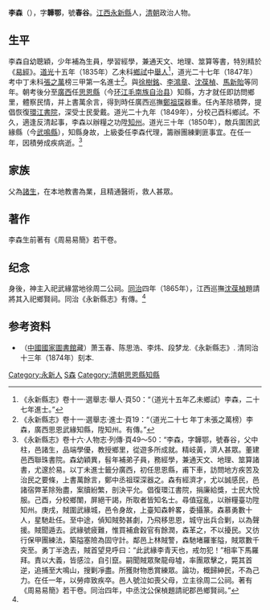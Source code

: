 '''李森'''（{{bd|？||1851年|catIdx=L李}}），字'''韡鄂'''，號'''春谷'''。[[江西|江西]][[永新縣|永新縣]]人，[[清朝|清朝]]政治人物。

==生平==
李森自幼聰穎，少年補為生員，學習經學，兼通天文、地理、筮算等書，特別精於《[[易經|易經]]》。[[道光|道光]]十五年（1835年）乙未科[[鄉試|鄉試]]中[[舉人|舉人]]<ref>《永新縣志》卷十一·選舉志·舉人·頁50：“（道光十五年乙未鄉試）李森，二十七年進士。”</ref>，道光二十七年（1847年）考中丁未科[[張之萬|張之萬]]榜三甲第一名進士<ref>《永新縣志》卷十一·選舉志·進士·頁19：“（道光二十七<!---原文誤作六--->年丁未張之萬榜）李森，廣西思恩武緣知縣，陞知州。有傳。”</ref>。與[[徐樹銘|徐樹銘]]、[[李鴻章|李鴻章]]、[[沈葆楨|沈葆楨]]、[[馬新貽|馬新貽]]等同年。朝考後分至[[廣西|廣西]]任[[思恩縣|思恩縣]]（今[[环江毛南族自治县|环江毛南族自治县]]）知縣，方才就任即訪問鄉里，體察民情，并上書萬余言，得到時任廣西巡撫[[鄭祖琛|鄭祖琛]]器重。任內革除積弊，提倡恢復[[環江書院|環江書院]]，深受士民愛戴。道光二十九年（1849年），分校己酉科鄉試。不久，適逢反清起事，李森以辦糧之功陞[[知州|知州]]。道光三十年（1850年），敵兵圍困武緣縣（今[[武鳴縣|武鳴縣]]），知縣身故，上級委任李森代理，籌辦團練剿匪事宜。在任一年，因積勞成疾病逝。<ref name="列傳">《永新縣志》卷十六·人物志·列傳·頁49～50：“李森，字韡鄂，號春谷，父中柱，邑諸生，品端學優，教授鄉里，從遊多所成就。精岐黃，濟人甚眾。董建邑西聯珠書院。森幼穎異，髫年補弟子員，務經學，兼通天文、地理、筮算諸書，尤邃於易。以丁未進士籤分廣西，初任思恩縣，甫下車，訪問地方疾苦及治民之要條，上書萬餘言，鄭中丞祖琛深器之。森有經濟才，尤以誠感民，邑諸宿弊革除殆盡，案牘紛繁，剖決平允。倡復環江書院，捐廉給獎，士民大悅服。己酉，分校鄉闈，屏絕干謁，所取者皆知名士。尋值寇亂，以辦糧臺功陞知州。庚戌，賊圍武緣城，邑令身故，上臺知森幹畧，委攝篆。森慕勇數十人，星馳赴任。至中途，偵知賊勢甚劇，乃飛移思恩，城守出兵合剿，以為聲援。賊聞遁去。武緣號疲難，惟買補倉穀官有餘潤，森革之，不以擾民。又彷行保甲團練法，築隘塞險為固守計。鄰邑上林賊警，森馳堵羅峯隘，賊眾數千突至。勇丁半逸去，賊首望見呼曰：“此武緣李青天也，戒勿犯！”相率下馬羅拜。責以大義，皆感泣，自引竄。嗣聞賊眾聚龍母墟，率團眾擊之，斃其首逆，追捕至大鳴山，搜剿凈盡。所獲財物悉賞練眾。論功，概歸紳民，不為己力。在任一年，以勞瘁致疾卒。邑人號泣如喪父母，立主徐周二公祠。著有《周易易簡》若干卷。同治四年，中丞沈公保楨題請祀郡邑鄉賢祠。”</ref>

== 家族 ==
父為[[諸生|諸生]]，在本地教書為業，且精通醫術，救人甚眾。

== 著作==
李森生前著有《周易易簡》若干卷。

== 纪念 ==
身後，神主入祀武緣當地徐周二公祠。[[同治|同治]]四年（1865年），江西巡撫[[沈葆楨|沈葆楨]]題請將其入祀鄉賢祠。同治《永新縣志》有傳。<ref name="列傳" />

== 参考资料 ==
{{reflist}}

*（[[中國國家圖書館|中國國家圖書館]]藏）萧玉春、陈思浩、李炜、段梦龙.《永新縣志》. 清同治十三年（1874年）刻本.

{{道光二十七年丁未科殿試金榜}}

{{Authority control}}

{{DEFAULTSORT:Li李}}
[[Category:永新人|Category:永新人]]
[[Category:李姓|S森]]
[[Category:清朝思恩縣知縣|Category:清朝思恩縣知縣]]